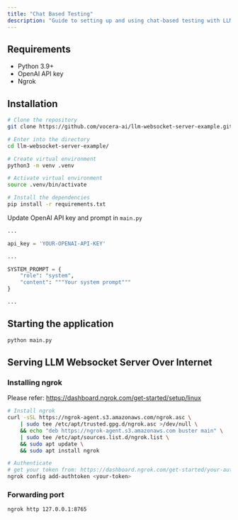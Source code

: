 ```yaml
---
title: "Chat Based Testing"
description: "Guide to setting up and using chat-based testing with LLM websocket servers"
---
```


## Requirements

- Python 3.9+
- OpenAI API key
- Ngrok

## Installation

```bash
# Clone the repository
git clone https://github.com/vocera-ai/llm-websocket-server-example.git

# Enter into the directory
cd llm-websocket-server-example/

# Create virtual environment
python3 -m venv .venv

# Activate virtual environment
source .venv/bin/activate

# Install the dependencies
pip install -r requirements.txt
```

Update OpenAI API key and prompt in `main.py`

```py
...

api_key = 'YOUR-OPENAI-API-KEY'

...

SYSTEM_PROMPT = {
    "role": "system",
    "content": """Your system prompt"""
}

...
```

## Starting the application

```bash
python main.py
```

## Serving LLM Websocket Server Over Internet

### Installing ngrok

Please refer: https://dashboard.ngrok.com/get-started/setup/linux

```bash
# Install ngrok
curl -sSL https://ngrok-agent.s3.amazonaws.com/ngrok.asc \
	| sudo tee /etc/apt/trusted.gpg.d/ngrok.asc >/dev/null \
	&& echo "deb https://ngrok-agent.s3.amazonaws.com buster main" \
	| sudo tee /etc/apt/sources.list.d/ngrok.list \
	&& sudo apt update \
	&& sudo apt install ngrok

# Authenticate
# get your token from: https://dashboard.ngrok.com/get-started/your-authtoken
ngrok config add-authtoken <your-token>
```

### Forwarding port

```bash
ngrok http 127.0.0.1:8765
```

